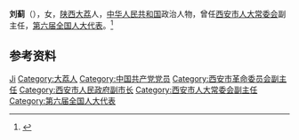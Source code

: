 '''刘蓟'''（{{bd|1918年||2014年| |catIdx=Liu}}），女，[[陕西|陕西]][[大荔|大荔]]人，[[中华人民共和国|中华人民共和国]]政治人物，曾任[[西安市人大常委会|西安市人大常委会]]副主任，[[第六届全国人大代表|第六届全国人大代表]]。<ref>{{Cite book|title=中华人民共和国职官志|author=何虎生, 李耀东, 向常福主编|publisher=中国社会出版社|year=2003|isbn=9787800883934|location=北京|pages=}}</ref>

== 参考资料 ==
{{reflist}}

{{中国人物小作品}}
{{中华全国民主妇女联合会第二届执行委员会}}

{{Authority control}}
{{DEFAULTSORT:Liu刘}}
[[Category:刘姓|Ji]]
[[Category:大荔人|Category:大荔人]]
[[Category:中国共产党党员|Category:中国共产党党员]]
[[Category:西安市革命委员会副主任|Category:西安市革命委员会副主任]]
[[Category:西安市人民政府副市长|Category:西安市人民政府副市长]]
[[Category:西安市人大常委会副主任|Category:西安市人大常委会副主任]]
[[Category:第六届全国人大代表|Category:第六届全国人大代表]]